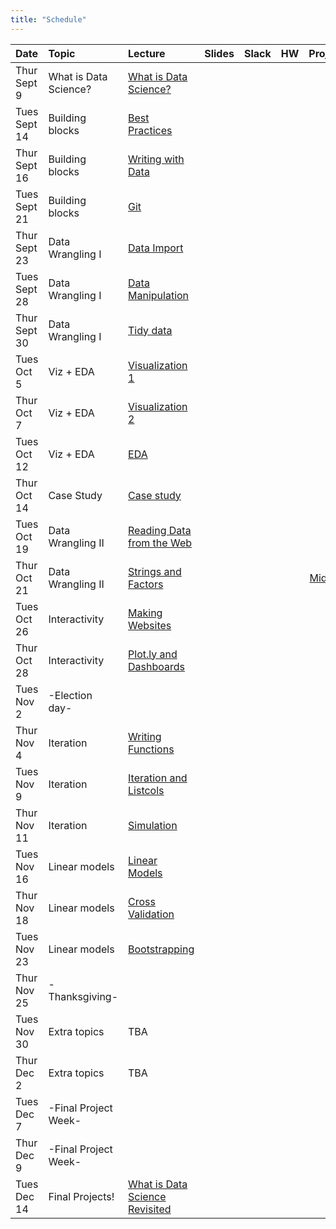 ```yaml
---
title: "Schedule"
---
```


| Date          | Topic                 | Lecture                                                                      | Slides                                                                           |  Slack                                                                                         | HW                                                         |                        Projects |
|:------------- |:--------------------- |:-----------------------------------------------------------------------------|:--------------------------------------------------------------------------------:|:----------------------------------------------------------------------------------------------:|:----------------------------------------------------------:| -------------------------------:|
| Thur Sept 9   | What is Data Science? | [What is Data Science?](what_is_ds_i.html)                                   | [<i class="fas fa-desktop fa-lg"></i>](slides/what_is_data_science_i.pdf)        | [<i class="fab fa-slack fa-lg"></i>](https://p8105fall2019.slack.com/messages/general)         | [<i class="far fa-file-code fa-lg"></i>](homework_0.html)  |                                 |   
| Tues Sept 14   | Building blocks       | [Best Practices](best_practices.html)                                       | [<i class="fas fa-desktop fa-lg"></i>](slides/best_practices.pdf)                | [<i class="fab fa-slack fa-lg"></i>](https://p8105fall2019.slack.com/messages/CMPF9U6LA)       |                                                            |                                 |
| Thur Sept 16  | Building blocks       | [Writing with Data](writing_with_data.html)                                  | [<i class="fas fa-desktop fa-lg"></i>](slides/writing_with_data.pdf)             | [<i class="fab fa-slack fa-lg"></i>](https://p8105fall2019.slack.com/messages/CMPF9U6LA)       |                                                            |                                 |
| Tues Sept 21  | Building blocks       | [Git](git.html)                                                              | [<i class="fas fa-desktop fa-lg"></i>](slides/git.pdf)                           | [<i class="fab fa-slack fa-lg"></i>](https://p8105fall2019.slack.com/messages/CMPF9U6LA)       | [<i class="far fa-file-code fa-lg"></i>](homework_1.html)  |                                 |   
| Thur Sept 23  | Data Wrangling I      | [Data Import](data_import.html)                                              | [<i class="fas fa-desktop fa-lg"></i>](slides/data_import.pdf)                   | [<i class="fab fa-slack fa-lg"></i>](https://p8105fall2019.slack.com/messages/CN898UWNB)       |                                                             |                                 | 
| Tues Sept 28  | Data Wrangling I      | [Data Manipulation](data_manipulation.html)                                  | [<i class="fas fa-desktop fa-lg"></i>](slides/data_manipulation.pdf)             | [<i class="fab fa-slack fa-lg"></i>](https://p8105fall2019.slack.com/messages/CN898UWNB)       |                                                             |                                 | 
| Thur Sept 30  | Data Wrangling I      | [Tidy data](tidy_data.html)                                                  | [<i class="fas fa-desktop fa-lg"></i>](slides/tidy_data.pdf)                     | [<i class="fab fa-slack fa-lg"></i>](https://p8105fall2019.slack.com/messages/CN898UWNB)       | [<i class="far fa-file-code fa-lg"></i>](homework_2.html)   |                                 |    
| Tues Oct 5    | Viz + EDA             | [Visualization 1](visualization_pt1.html)                                    | [<i class="fas fa-desktop fa-lg"></i>](slides/visualization.pdf)                 | [<i class="fab fa-slack fa-lg"></i>](https://p8105fall2019.slack.com/messages/CN01ALHR7)       |                                                             |                                 | 
| Thur Oct 7    | Viz + EDA             | [Visualization 2](visualization_pt2.html)                                    | [<i class="fas fa-desktop fa-lg"></i>](slides/visualization.pdf)                 | [<i class="fab fa-slack fa-lg"></i>](https://p8105fall2019.slack.com/messages/CN01ALHR7)       |                                                             |                                 | 
| Tues Oct 12   | Viz + EDA             | [EDA](exploratory_analysis.html)                                             | [<i class="fas fa-desktop fa-lg"></i>](slides/exploratory_analysis.pdf)          | [<i class="fab fa-slack fa-lg"></i>](https://p8105fall2019.slack.com/messages/CN01ALHR7)       | [<i class="far fa-file-code fa-lg"></i>](homework_3.html)   |                                 |    
| Thur Oct 14   | Case Study            | [Case study](what_is_ds_ii.html)                                             | [<i class="fas fa-desktop fa-lg"></i>](slides/what_is_data_science_ii.pdf)       | [<i class="fab fa-slack fa-lg"></i>](https://p8105fall2019.slack.com/messages/CNU5YKBHR)       |                                                             |                                 | 
| Tues Oct 19   | Data Wrangling II     | [Reading Data from the Web](reading_data_from_the_web.html)                  | [<i class="fas fa-desktop fa-lg"></i>](slides/reading_data_from_the_web.pdf)     | [<i class="fab fa-slack fa-lg"></i>](https://p8105fall2019.slack.com/messages/CN8998SH5)       |                                                             |                                 | 
| Thur Oct 21   | Data Wrangling II     | [Strings and Factors](strings_and_factors.html)                              | [<i class="fas fa-desktop fa-lg"></i>](slides/strings_and_factors.pdf)           | [<i class="fab fa-slack fa-lg"></i>](https://p8105fall2019.slack.com/messages/CN8998SH5)       |                                                             | [Midterm](midterm_project.html) | 
| Tues Oct 26   | Interactivity         | [Making Websites](making_websites.html)                                      | [<i class="fas fa-desktop fa-lg"></i>](slides/making_websites.pdf)               | [<i class="fab fa-slack fa-lg"></i>](https://p8105fall2019.slack.com/messages/CN6DF7F1B)       |                                                             |                                 | 
| Thur Oct 28   | Interactivity         | [Plot.ly and Dashboards](plotly_and_dashboards.html)                         | [<i class="fas fa-desktop fa-lg"></i>](slides/plotly_and_dashboards.pdf)         | [<i class="fab fa-slack fa-lg"></i>](https://p8105fall2019.slack.com/messages/CN6DF7F1B)       | [<i class="far fa-file-code fa-lg"></i>](homework_4.html)   | [Final](final_project.html)     | 
| Tues Nov 2    | -Election day-        |                                                                              |                                                                                  |                                                                                                |                                                             |                                 | 
| Thur Nov 4    | Iteration             | [Writing Functions](writing_functions.html)                                  | [<i class="fas fa-desktop fa-lg"></i>](slides/writing_functions.pdf)             | [<i class="fab fa-slack fa-lg"></i>](https://p8105fall2019.slack.com/messages/CN8KK99NJ)       |                                                             |                                 | 
| Tues Nov 9    | Iteration             | [Iteration and Listcols](iteration_and_listcols.html)                        | [<i class="fas fa-desktop fa-lg"></i>](slides/iteration_and_listcols.pdf)        | [<i class="fab fa-slack fa-lg"></i>](https://p8105fall2019.slack.com/messages/CN8KK99NJ)       |                                                             |                                 | 
| Thur Nov 11   | Iteration             | [Simulation](simulation.html)                                                | [<i class="fas fa-desktop fa-lg"></i>](slides/simulation.pdf)                    | [<i class="fab fa-slack fa-lg"></i>](https://p8105fall2019.slack.com/messages/CN8KK99NJ)       | [<i class="far fa-file-code fa-lg"></i>](homework_5.html)   |                                 | 
| Tues Nov 16   | Linear models         | [Linear Models](linear_models.html)                                          | [<i class="fas fa-desktop fa-lg"></i>](slides/linear_models.pdf)                 | [<i class="fab fa-slack fa-lg"></i>](https://p8105fall2019.slack.com/messages/CN6D894NL)       |                                                             |                                 | 
| Thur Nov 18   | Linear models         | [Cross Validation](cross_validation.html)                                    | [<i class="fas fa-desktop fa-lg"></i>](slides/cross_validation.pdf)              | [<i class="fab fa-slack fa-lg"></i>](https://p8105fall2019.slack.com/messages/CN6D894NL)       |                                                             |                                 | 
| Tues Nov 23   | Linear models         | [Bootstrapping](bootstrapping.html)                                          | [<i class="fas fa-desktop fa-lg"></i>](slides/bootstrapping.pdf)                 | [<i class="fab fa-slack fa-lg"></i>](https://p8105fall2019.slack.com/messages/CN6D894NL)       | [<i class="far fa-file-code fa-lg"></i>](homework_6.html)   |                                 | 
| Thur Nov 25   | -Thanksgiving-        |                                                                              |                                                                                  |                                                                                                |                                                             |                                 | 
| Tues Nov 30   | Extra topics          | TBA 																																				 | [<i class="fas fa-desktop fa-lg"></i>](bit.ly/nyrconf19)                         | [<i class="fab fa-slack fa-lg"></i>](https://p8105fall2019.slack.com/messages/CN01H0GHX)       |                                                             |                                 | 
| Thur Dec 2    | Extra topics          | TBA                                                                          | [<i class="fas fa-desktop fa-lg"></i>](slides/shiny.pdf)                         | [<i class="fab fa-slack fa-lg"></i>](https://p8105fall2019.slack.com/messages/CN01H0GHX)       |                                                             |                                 | 
| Tues Dec 7    | -Final Project Week-  |                                                                              |                                                                                  |                                                                                                |                                                             |                                 | 
| Thur Dec 9    | -Final Project Week-  |                                                                              |                                                                                  |                                                                                                |                                                             |                                 | 
| Tues Dec 14   | Final Projects!       | [What is Data Science Revisited](what_is_ds_iii.html)                        | [<i class="fas fa-desktop fa-lg"></i>](slides/what_is_data_science_iii.pdf)      |                                                                                                |                                                             |                                 |

